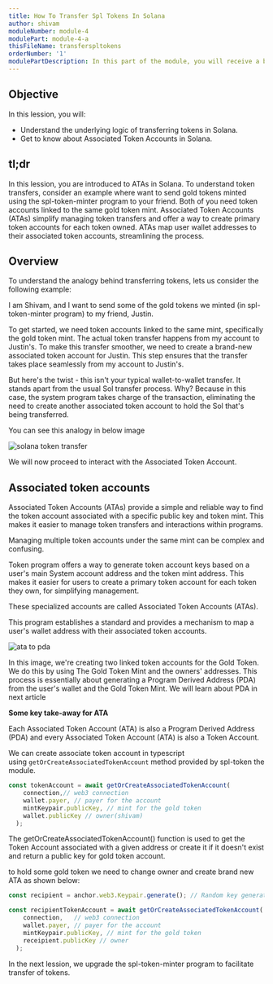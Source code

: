 ```yaml
---
title: How To Transfer Spl Tokens In Solana
author: shivam
moduleNumber: module-4
modulePart: module-4-a
thisFileName: transferspltokens
orderNumber: '1'
modulePartDescription: In this part of the module, you will receive a brief introduction to transferring various tokens within the Solana ecosystem and gain an understanding of associated token accounts. Following this, we will delve deeper into the concept of composability.
---
```



## Objective

In this lession, you will:

- Understand the underlying logic of transferring tokens in Solana.
- Get to know about Associated Token Accounts in Solana.

## tl;dr

In this lession, you are introduced to ATAs in Solana. To understand token transfers, consider an example where want to send gold tokens minted using the spl-token-minter program to your friend. Both of you need token accounts linked to the same gold token mint. Associated Token Accounts (ATAs) simplify managing token transfers and offer a way to create primary token accounts for each token owned. ATAs map user wallet addresses to their associated token accounts, streamlining the process.

## Overview

To understand the analogy behind transferring tokens, lets us consider the following example:

I am Shivam, and I want to send some of the gold tokens we minted (in spl-token-minter program) to my friend, Justin.

To get started, we need token accounts linked to the same mint, specifically the gold token mint. The actual token transfer happens from my account to Justin's. To make this transfer smoother, we need to create a brand-new associated token account for Justin. This step ensures that the transfer takes place seamlessly from my account to Justin's.

But here's the twist - this isn't your typical wallet-to-wallet transfer. It stands apart from the usual Sol transfer process. Why? Because in this case, the system program takes charge of the transaction, eliminating the need to create another associated token account to hold the Sol that's being transferred.

You can see this analogy in below image

![solana token transfer](/moduleimages/all_token.jpeg)

We will now proceed to interact with the Associated Token Account.

## Associated token accounts

Associated Token Accounts (ATAs) provide a simple and reliable way to find the token account associated with a specific public key and token mint. This makes it easier to manage token transfers and interactions within programs.

Managing multiple token accounts under the same mint can be complex and confusing.

Token program offers a way to generate token account keys based on a user's main System account address and the token mint address. This makes it easier for users to create a primary token account for each token they own, for simplifying management.

These specialized accounts are called Associated Token Accounts (ATAs).

This program establishes a standard and provides a mechanism to map a user's wallet address with their associated token accounts.

![ata to pda](/moduleimages/ataTopda.jpeg)

In this image, we're creating two linked token accounts for the Gold Token. We do this by using The Gold Token Mint and the owners' addresses. This process is essentially about generating a Program Derived Address (PDA) from the user's wallet and the Gold Token Mint. We will learn about PDA in next article

**Some key take-away for ATA**

Each Associated Token Account (ATA) is also a Program Derived Address (PDA) and every Associated Token Account (ATA) is also a Token Account.

We can create associate token account in typescript  using `getOrCreateAssociatedTokenAccount` method provided by spl-token the module.

```ts
const tokenAccount = await getOrCreateAssociatedTokenAccount(
    connection,// web3 connection
    wallet.payer, // payer for the account
    mintKeypair.publicKey, // mint for the gold token
    wallet.publicKey // owner(shivam)
  );
```

The getOrCreateAssociatedTokenAccount() function is used to get the Token Account associated with a given address or create it if it doesn't exist and return a public key for gold token account.

to hold some gold token we need to change owner and create brand new ATA as shown below:

```ts
const recipient = anchor.web3.Keypair.generate(); // Random key generator

const recipientTokenAccount = await getOrCreateAssociatedTokenAccount(
    connection,   // web3 connection
    wallet.payer, // payer for the account
    mintKeypair.publicKey, // mint for the gold token
    receipient.publicKey // owner
  );
```

In the next lession, we upgrade the spl-token-minter program to facilitate transfer of tokens.